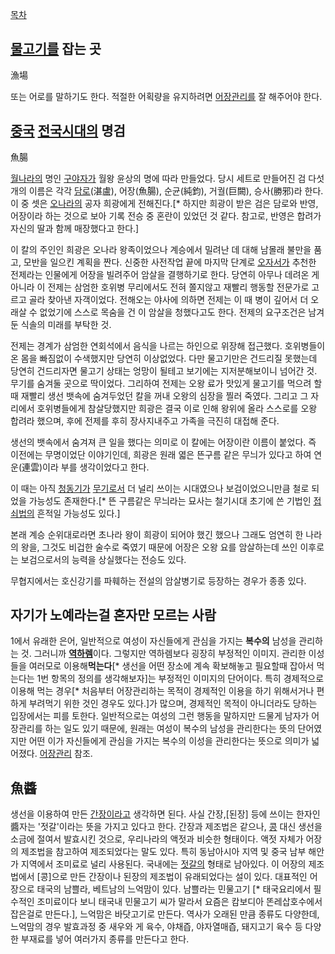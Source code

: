 [[목차]]

== [[물고기]]를 잡는 곳 ==
漁場

또는 어로를 말하기도 한다. 적절한 어획량을 유지하려면 [[어장관리]]를 잘 해주어야 한다.

== [[중국]] [[전국시대]]의 명검 ==
魚腸

[[월]]나라의 명인 [[구야자]]가 월왕 윤상의 명에 따라 만들었다. 당시 세트로 만들어진 검 다섯개의 이름은 각각 [[담로]](湛盧), 어장(魚腸), 순균(純鈞), 거궐(巨闕), 승사(勝邪)라 한다. 이 중 셋은 [[오]]나라의 공자 희광에게 전해진다.[* 하지만 희광이 받은 검은 담로와 반영, 어장이라 하는 것으로 보아 기록 전승 중 혼란이 있었던 것 같다. 참고로, 반영은 합려가 자신의 딸과 함께 매장했다고 한다.] 

이 칼의 주인인 희광은 오나라 왕족이었으나 계승에서 밀려난 데 대해 남몰래 불만을 품고, 모반을 일으킨 계획을 짠다. 신중한 사전작업 끝에 마지막 단계로 [[오자서]]가 추천한 전제라는 인물에게 어장을 빌려주어 암살을 결행하기로 한다. 당연히 아무나 데려온 게 아니라 이 전제는 삼엄한 호위병 무리에서도 전혀 쫄지않고 재빨리 행동할 전문가로 고르고 골라 찾아낸 자객이었다. 전해오는 야사에 의하면 전제는 이 때 병이 깊어서 더 오래살 수 없었기에 스스로 목숨을 건 이 암살을 청했다고도 한다. 전제의 요구조건은 남겨둔 식솔의 미래를 부탁한 것.

전제는 경계가 삼엄한 연회석에서 음식을 나르는 하인으로 위장해 접근했다. 호위병들이 온 몸을 빠짐없이 수색했지만 당연히 이상없었다. 다만 물고기만은 건드리질 못했는데 당연히 건드리자면 물고기 상태는 엉망이 될테고 보기에는 지저분해보이니 넘어간 것.  무기를 숨겨둘 곳으로 딱이었다. 그리하여 전제는 오왕 료가 맛있게 물고기를 먹으려 할때 재빨리 생선 뱃속에 숨겨두었던 칼을 꺼내 오왕의 심장을 찔러 죽였다. 그리고 그 자리에서 호위병들에게 참살당했지만 희광은 결국 이로 인해 왕위에 올라 스스로를 오왕 합려라 했으며, 후에 전제를 후히 장사지내주고 가족을 극진히 대접해 준다.

생선의 뱃속에서 숨겨져 큰 일을 했다는 의미로 이 칼에는 어장이란 이름이 붙었다. 즉 이전에는 무명이었단 이야기인데, 희광은 원래 엷은 뜬구름 같은 무늬가 있다고 하여 연운(連雲)이라 부를 생각이었다고 한다.

이 때는 아직 [[청동기]]가 [[무기]]로서 더 널리 쓰이는 시대였으나 보검이었으니만큼 철로 되었을 가능성도 존재한다.[* 뜬 구름같은 무늬라는 묘사는 철기시대 초기에 쓴 기법인 [[접쇠법]]의 흔적일 가능성도 있다.]

본래 계승 순위대로라면 초나라 왕이 희광이 되어야 했긴 했으나 그래도 엄연히 한 나라의 왕을, 그것도 비겁한 술수로 죽였기 때문에 어장은 오왕 요를 암살하는데 쓰인 이후로는 보검으로서의 능력을 상실했다는 전승도 있다. 

무협지에서는 호신강기를 파훼하는 전설의 암살병기로 등장하는 경우가 종종 있다.

== 자기가 노예라는걸 혼자만 모르는 사람 ==
1에서 유래한 은어, 일반적으로 여성이 자신들에게 관심을 가지는 '''복수의''' 남성을 관리하는 것. 그러니까 '''[[역하렘]]'''이다. 그렇지만 역하렘보다 굉장히 부정적인 이미지. 관리한 이성들을 여러모로 이용해'''먹는다'''[* 생선을 어떤 장소에 계속 확보해놓고 필요할때 잡아서 먹는다는 1번 항목의 정의를 생각해보자]는 부정적인 이미지의 단어이다. 특히 경제적으로 이용해 먹는 경우[* 처음부터 어장관리하는 목적이 경제적인 이용을 하기 위해서거나 편하게 부려먹기 위한 것인 경우도 있다.]가 많으며, 경제적인 목적이 아니더라도 당하는 입장에서는 피를 토한다. 일반적으로는 여성의 그런 행동을 말하지만 드물게 남자가 어장관리를 하는 일도 있기 때문에, 원래는 여성이 복수의 남성을 관리한다는 뜻의 단어였지만 어떤 이가 자신들에게 관심을 가지는 복수의 이성을 관리한다는 뜻으로 의미가 넓어졌다. [[어장관리]] 참조.

== 魚醬 ==
생선을 이용하여 만든 [[간장]]이라고 생각하면 된다. 사실 간장,[된장] 등에 쓰이는 한자인 醬자는 '젓갈'이라는 뜻을 가지고 있다고 한다. 간장과 제조법은 같으나, [[콩]] 대신 생선을 소금에 절여서 발효시킨 것으로, 우리나라의 액젓과 비슷한 형태이다. 액젓 자체가 어장의 제조법을 참고하여 제조되었다는 말도 있다. 특히 동남아시아 지역 및 중국 남부 해안가 지역에서 조미료로 널리 사용된다. 국내에는 [[젓갈]]의 형태로 남아있다. 이 어장의 제조법에서 [콩]으로 만든 간장이나 된장의 제조법이 유래되었다는 설이 있다. 대표적인 어장으로 태국의 남쁠라, 베트남의 느억맘이 있다. 남쁠라는 민물고기  [* 태국요리에서 필수적인 조미료이다 보니 태국내 민물고기 씨가 말라서 요즘은 캄보디아 똔레삽호수에서 잡은걸로 만든다.], 느억맘은 바닷고기로 만든다. 역사가 오래된 만큼 종류도 다양한데, 느억맘의 경우 발효과정 중 새우와 게 육수, 야채즙, 야자열매즙, 돼지고기 육수 등 다양한 부재료를 넣어 여러가지 종류를 만든다고 한다.

